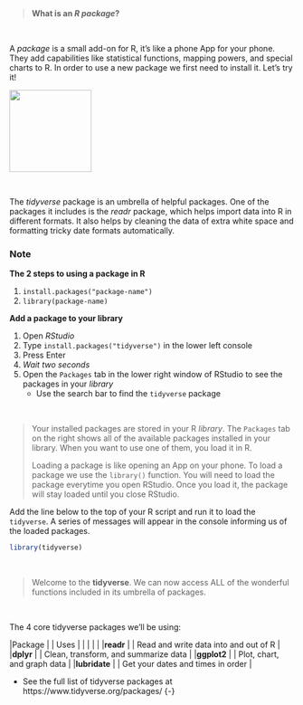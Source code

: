 
<br>

> __What is an _R package_?__

<br>

A _package_ is a small add-on for R, it's like a phone App for your phone. 
They add capabilities like statistical functions, mapping powers, and special charts to R. In order to use a new package we first need to install it. Let's try it!


![](../images/tidyverse_hex.png){align="left" width="145" style="margin-right:18px; margin-bottom: 12px;"}

<div style="margin-top: 32px;">

The _tidyverse_ package is an umbrella of helpful packages. One of the packages it includes is the _readr_ package, which helps import data into R in different formats. It also helps by cleaning the data of extra white space and formatting tricky date formats automatically. 

</div>

<div style="clear: both;"> </div>

<div class="note">
<h3> Note </h3>

__The 2 steps to using a package in R__

1. `install.packages("package-name")`
1. `library(package-name)`	

</div>


__Add a package to your library__  

1. Open _RStudio_ 
1. Type ` install.packages("tidyverse") ` in the lower left console
1. Press Enter
1. _Wait two seconds_
1. Open the `Packages` tab in the lower right window of RStudio to see the packages in your _library_
    - Use the search bar to find the `tidyverse` package

<br>

> Your installed packages are stored in your R _library_. The `Packages` tab on the right shows all of the available packages installed in your library. When you want to use one of them, you load it in R. 
>
> Loading a package is like opening an App on your phone. To load a package we use the `library()` function. You will need to load the package everytime you open RStudio. Once you load it, the package will stay loaded until you close RStudio.


Add the line below to the top of your R script and run it to load the `tidyverse`. A series of messages will appear in the console informing us of the loaded packages.

```r
library(tidyverse)
```

<br>

> Welcome to the **tidyverse**. We can now access ALL of the wonderful functions included in its umbrella of packages.


<br>

The 4 core tidyverse packages we'll be using:

|Package | | Uses |
| | | |
|**readr** | | Read and write data into and out of R |
|**dplyr** | | Clean, transform, and summarize data |
|**ggplot2** | | Plot, chart, and graph data |
|**lubridate**  | | Get your dates and times in order |

 

- See the full list of tidyverse packages at https://www.tidyverse.org/packages/ {-}

